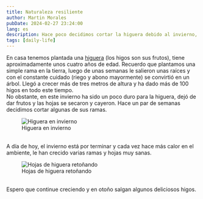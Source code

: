 ```yaml
---
title: Naturaleza resiliente
author: Martin Morales
pubDate: 2024-02-27 23:24:00
lang: es
description: Hace poco decidimos cortar la higuera debido al invierno, el día de hoy los nuevos brotes lucen bastante sanos y prometedores.
tags: [daily-life]
---
```


En casa tenemos plantada una [higuera](https://es.wikipedia.org/wiki/Ficus_carica) (los higos son sus frutos), tiene aproximadamente unos cuatro años de edad. Recuerdo que plantamos una simple rama en la tierra, luego de unas semanas le salieron unas raíces y con el constante cuidado (riego y abono mayormente) se convirtió en un árbol. Llegó a crecer más de tres metros de altura y ha dado más de 100 higos en todo este tiempo.
<br />
No obstante, en este invierno ha sido un poco duro para la higuera, dejó de dar frutos y las hojas se secaron y cayeron. Hace un par de semanas decidimos cortar algunas de sus ramas.
<br />
<figure class="m-o" data-template="with">
  <div class="m-m">
    <img
      src="/images/posts/common-fig-tree.webp"
      alt="Higuera en invierno"
      class="img"
      loading="lazy"
      style="aspect-ratio: 512 / 512;"
    />
  </div>
  <figcaption>Higuera en invierno</figcaption>
</figure>
<br />
A día de hoy, el invierno está por terminar y cada vez hace más calor en el ambiente, le han crecido varias ramas y hojas muy sanas.
<br />
<figure class="m-o" data-template="with">
  <div class="m-m">
    <img
      src="/images/posts/sprouting-common-fig-tree.webp"
      alt="Hojas de higuera retoñando"
      class="img"
      loading="lazy"
      style="aspect-ratio: 512 / 512;"
    />
  </div>
  <figcaption>Hojas de higuera retoñando</figcaption>
</figure>
<br />
Espero que continue creciendo y en otoño salgan algunos deliciosos higos.
